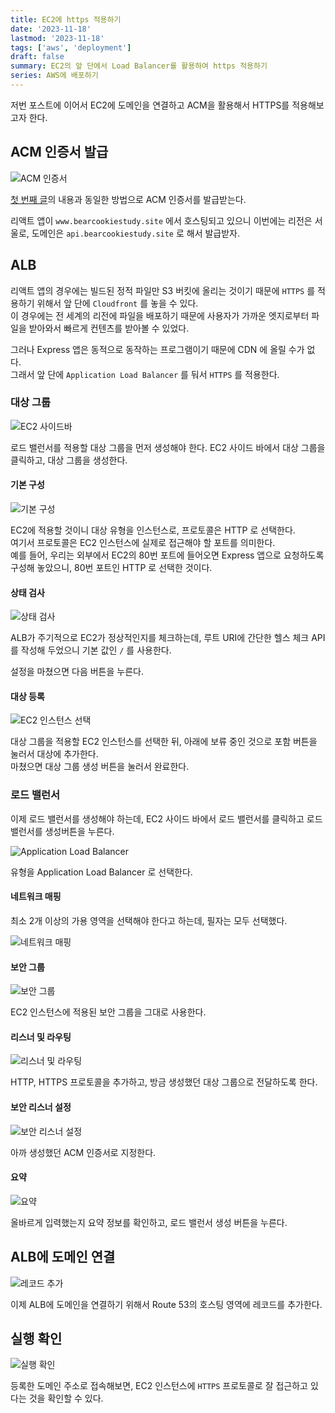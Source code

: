 ```yaml
---
title: EC2에 https 적용하기
date: '2023-11-18'
lastmod: '2023-11-18'
tags: ['aws', 'deployment']
draft: false
summary: EC2의 앞 단에서 Load Balancer를 활용하여 https 적용하기
series: AWS에 배포하기
---
```


저번 포스트에 이어서 EC2에 도메인을 연결하고 ACM을 활용해서 HTTPS를 적용해보고자 한다.

## ACM 인증서 발급

![ACM 인증서](/static/images/2023/11/aws-deployment-4/image.png)

[첫 번째 글](aws-deployment-1)의 내용과 동일한 방법으로 ACM 인증서를 발급받는다.

리액트 앱이 `www.bearcookiestudy.site` 에서 호스팅되고 있으니 이번에는 리전은 서울로, 도메인은 `api.bearcookiestudy.site` 로 해서 발급받자.

## ALB

리액트 앱의 경우에는 빌드된 정적 파일만 S3 버킷에 올리는 것이기 때문에 `HTTPS` 를 적용하기 위해서 앞 단에 `Cloudfront` 를 놓을 수 있다.  
이 경우에는 전 세계의 리전에 파일을 배포하기 때문에 사용자가 가까운 엣지로부터 파일을 받아와서 빠르게 컨텐츠를 받아볼 수 있었다.

그러나 Express 앱은 동적으로 동작하는 프로그램이기 때문에 CDN 에 올릴 수가 없다.  
그래서 앞 단에 `Application Load Balancer` 를 둬서 `HTTPS` 를 적용한다.

### 대상 그룹

![EC2 사이드바](/static/images/2023/11/aws-deployment-4/image-1.png)

로드 밸런서를 적용할 대상 그룹을 먼저 생성해야 한다.
EC2 사이드 바에서 대상 그룹을 클릭하고, 대상 그룹을 생성한다.

#### 기본 구성

![기본 구성](/static/images/2023/11/aws-deployment-4/image-3.png)

EC2에 적용할 것이니 대상 유형을 인스턴스로, 프로토콜은 HTTP 로 선택한다.  
여기서 프로토콜은 EC2 인스턴스에 실제로 접근해야 할 포트를 의미한다.  
예를 들어, 우리는 외부에서 EC2의 80번 포트에 들어오면 Express 앱으로 요청하도록 구성해 놓았으니, 80번 포트인 HTTP 로 선택한 것이다.

#### 상태 검사

![상태 검사](/static/images/2023/11/aws-deployment-4/image-11.png)

ALB가 주기적으로 EC2가 정상적인지를 체크하는데, 루트 URI에 간단한 헬스 체크 API를 작성해 두었으니 기본 값인 `/` 를 사용한다.

설정을 마쳤으면 다음 버튼을 누른다.

#### 대상 등록

![EC2 인스턴스 선택](/static/images/2023/11/aws-deployment-4/image-4.png)

대상 그룹을 적용할 EC2 인스턴스를 선택한 뒤, 아래에 보류 중인 것으로 포함 버튼을 눌러서 대상에 추가한다.  
마쳤으면 대상 그룹 생성 버튼을 눌러서 완료한다.

### 로드 밸런서

이제 로드 밸런서를 생성해야 하는데, EC2 사이드 바에서 로드 밸런서를 클릭하고 로드 밸런서를 생성버튼을 누른다.

![Application Load Balancer](/static/images/2023/11/aws-deployment-4/image-2.png)

유형을 Application Load Balancer 로 선택한다.

#### 네트워크 매핑

최소 2개 이상의 가용 영역을 선택해야 한다고 하는데, 필자는 모두 선택했다.

![네트워크 매핑](/static/images/2023/11/aws-deployment-4/image-5.png)

#### 보안 그룹

![보안 그룹](/static/images/2023/11/aws-deployment-4/image-14.png)

EC2 인스턴스에 적용된 보안 그룹을 그대로 사용한다.

#### 리스너 및 라우팅

![리스너 및 라우팅](/static/images/2023/11/aws-deployment-4/image-6.png)

HTTP, HTTPS 프로토콜을 추가하고, 방금 생성했던 대상 그룹으로 전달하도록 한다.

#### 보안 리스너 설정

![보안 리스너 설정](/static/images/2023/11/aws-deployment-4/image-7.png)

아까 생성했던 ACM 인증서로 지정한다.

#### 요약

![요약](/static/images/2023/11/aws-deployment-4/image-15.png)

올바르게 입력했는지 요약 정보를 확인하고, 로드 밸런서 생성 버튼을 누른다.

## ALB에 도메인 연결

![레코드 추가](/static/images/2023/11/aws-deployment-4/image-12.png)

이제 ALB에 도메인을 연결하기 위해서 Route 53의 호스팅 영역에 레코드를 추가한다.

## 실행 확인

![실행 확인](/static/images/2023/11/aws-deployment-4/image-13.png)

등록한 도메인 주소로 접속해보면, EC2 인스턴스에 `HTTPS` 프로토콜로 잘 접근하고 있다는 것을 확인할 수 있다.
